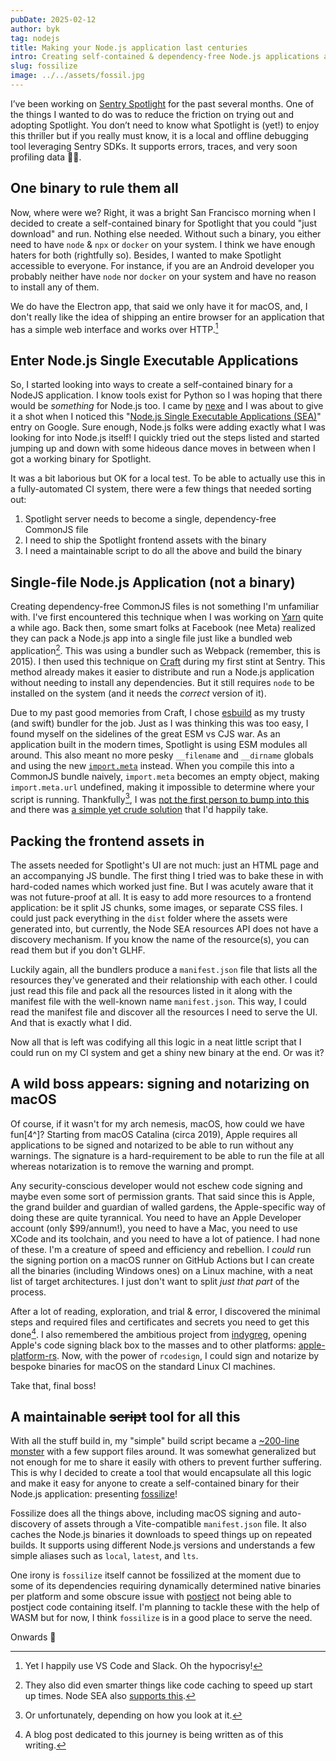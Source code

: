 ```yaml
---
pubDate: 2025-02-12
author: byk
tag: nodejs
title: Making your Node.js application last centuries
intro: Creating self-contained & dependency-free Node.js applications across platforms
slug: fossilize
image: ../../assets/fossil.jpg
---
```


I’ve been working on [Sentry Spotlight][1] for the past several months. One of the things I wanted to do was to reduce the friction on trying out and adopting Spotlight.
You don’t need to know what Spotlight is (yet!) to enjoy this thriller but if you really must know, it is a local and offline debugging tool leveraging Sentry SDKs. It supports errors, traces, and very soon profiling data 🤞🏻.

## One binary to rule them all

Now, where were we? Right, it was a bright San Francisco morning when I decided to create a self-contained binary for Spotlight that you could "just download" and run. Nothing else needed. Without such a binary, you either need to have `node` & `npx` or `docker` on your system. I think we have enough haters for both (rightfully so). Besides, I wanted to make Spotlight accessible to everyone. For
instance, if you are an Android developer you probably neither have `node` nor `docker` on your system and have no reason to install any of them.

We do have the Electron app, that said we only have it for macOS, and, I don't really
like the idea of shipping an entire browser for an application that has a simple web
interface and works over HTTP.[^1]

## Enter Node.js Single Executable Applications

So, I started looking into ways to create a self-contained binary for a NodeJS application. I know tools exist for Python so I was hoping that there would be _something_ for Node.js too. I came by [nexe][2] and I was
about to give it a shot when I noticed this "[Node.js Single Executable Applications (SEA)][3]" entry on Google. Sure enough, Node.js folks were adding exactly what I was looking for into Node.js itself! I quickly tried out the steps listed and started jumping up and down with some hideous dance moves in between when I got a working binary for Spotlight.

It was a bit laborious but OK for a local test. To be able to actually use this in a fully-automated CI system, there were a few things that needed sorting out:

1. Spotlight server needs to become a single, dependency-free CommonJS file
1. I need to ship the Spotlight frontend assets with the binary
1. I need a maintainable script to do all the above and build the binary

## Single-file Node.js Application (not a binary)

Creating dependency-free CommonJS files is not something I'm unfamiliar with. I've first encountered this technique when I was working on [Yarn][4] quite a while ago. Back then, some smart folks at Facebook (nee Meta) realized they can pack a Node.js app into a single file just like a bundled web application[^2]. This was using a bundler such as Webpack (remember, this is 2015). I then used this technique on [Craft][5] during my first stint at Sentry. This method already makes it easier to distribute and run a Node.js application without needing to install any dependencies. But it still requires `node` to be installed on the system (and it needs the _correct_ version of it).

Due to my past good memories from Craft, I chose [esbuild][6] as my trusty (and swift) bundler for the job. Just as I was thinking this was too easy, I found myself
on the sidelines of the great ESM vs CJS war. As an application built in the modern times, Spotlight is using ESM modules all around. This also meant no more pesky `__filename` and `__dirname` globals and using the new [`import.meta`][7] instead.
When you compile this into a CommonJS bundle naively, `import.meta` becomes an empty object, making `import.meta.url` undefined, making it impossible to determine where your script is running. Thankfully[^3], I was [not the first person to bump into this][8] and there was [a simple yet crude solution][9] that I'd happily take.

## Packing the frontend assets in

The assets needed for Spotlight's UI are not much: just an HTML page and an accompanying JS bundle. The first thing I tried was to bake these in with hard-coded names which worked just fine.
But I was acutely aware that it was not future-proof at all. It is easy to add more resources to a frontend application: be it split JS chunks, some images, or separate CSS files.
I could just pack everything in the `dist` folder where the assets were generated into, but currently, the Node SEA resources API does not have a discovery mechanism. If you know the name of the resource(s), you can read them but if you don't GLHF.

Luckily again, all the bundlers produce a `manifest.json` file that lists all the resources they've generated and their relationship with each other. I could just read this file and pack all the resources listed in it along with the manifest file with the well-known name `manifest.json`. This way, I could read the manifest file and discover all the resources I need to serve the UI. And that is exactly what I did.

Now all that is left was codifying all this logic in a neat little script that I could run on my CI system and get a shiny new binary at the end. Or was it?

## A wild boss appears: signing and notarizing on macOS

Of course, if it wasn't for my arch nemesis, macOS, how could we have fun[4^]? Starting from macOS Catalina (circa 2019), Apple requires all applications to be signed and notarized to be able to run without any warnings. The signature is a
hard-requirement to be able to run the file at all whereas notarization is to remove the warning and prompt.

Any security-conscious developer would not eschew code signing and maybe even some sort of permission grants. That said since this is Apple, the grand builder and guardian of walled gardens, the Apple-specific way of doing these are quite tyrannical. You need to have an Apple Developer account (only $99/annum!), you need
to have a Mac, you need to use XCode and its toolchain, and you need to have a lot of patience. I had none of these. I'm a creature of speed and efficiency and rebellion.
I _could_ run the signing portion on a macOS runner on GitHub Actions but I can create all the binaries (including Windows ones) on a Linux machine, with a neat list of target architectures. I just don't want to split _just that part_ of the process.

After a lot of reading, exploration, and trial & error, I discovered the minimal steps
and required files and certificates and secrets you need to get this done[^5]. I also remembered the ambitious project from [indygreg][10], opening Apple's code signing black box to the masses and to other platforms: [apple-platform-rs][11].
Now, with the power of `rcodesign`, I could sign and notarize by bespoke binaries
for macOS on the standard Linux CI machines.

Take that, final boss!

## A maintainable ~~script~~ tool for all this

With all the stuff build in, my "simple" build script became a [~200-line monster][12] with a few support files around. It was somewhat generalized but not enough for me to share it easily with others to prevent further suffering. This is why I decided to create a tool that would encapsulate all this logic and make it easy for anyone to create a self-contained binary for their Node.js application: presenting [fossilize][13]!

Fossilize does all the things above, including macOS signing and auto-discovery of assets through a Vite-compatible `manifest.json` file. It also caches the Node.js binaries it downloads to speed things up on repeated builds. It supports using different Node.js versions and understands a few simple aliases such as `local`, `latest`, and `lts`.

One irony is `fossilize` itself cannot be fossilized at the moment due to some of its dependencies requiring dynamically determined native binaries per platform and some obscure issue with [postject][14] not being able to postject code containing itself.
I'm planning to tackle these with the help of WASM but for now, I think `fossilize` is in a good place to serve the need.

Onwards 🚀

[^1]: Yet I happily use VS Code and Slack. Oh the hypocrisy!
[^2]: They also did even smarter things like code caching to speed up start up times. Node SEA also [supports this](https://nodejs.org/api/single-executable-applications.html#v8-code-cache-support).
[^3]: Or unfortunately, depending on how you look at it.
[^4]: Hoping your definition of fun includes several days of trial & error, reading docs written as if you have to use Apple devices competently with an ambition of reaching Lord of the Rings levels of prose, and some late nights.
[^5]: A blog post dedicated to this journey is being written as of this writing.

[1]: https://spotlightjs.com/
[2]: https://github.com/nexe/nexe
[3]: https://nodejs.org/api/single-executable-applications.html#single-executable-applications
[4]: https://classic.yarnpkg.com/lang/en/
[5]: https://github.com/getsentry/craft/
[6]: https://esbuild.github.io/
[7]: https://developer.mozilla.org/en-US/docs/Web/JavaScript/Reference/Operators/import.meta
[8]: https://github.com/evanw/esbuild/issues/1492
[9]: https://github.com/evanw/esbuild/issues/1492#issuecomment-893144483
[10]: https://gregoryszorc.com/
[11]: https://github.com/indygreg/apple-platform-rs/
[12]: https://github.com/getsentry/spotlight/blob/bb7a499e5f95db84bab3c2929762ddc87cf36350/packages/spotlight/build.js
[13]: https://github.com/BYK/fossilize
[14]: https://github.com/nodejs/postject
